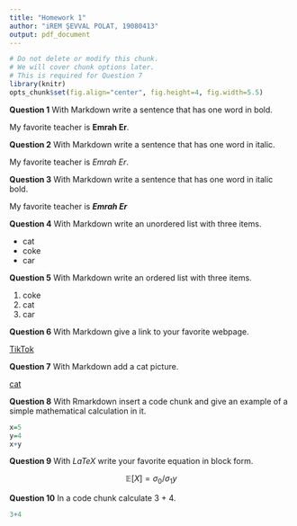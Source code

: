 ```yaml
---
title: "Homework 1"
author: "iREM ŞEVVAL POLAT, 19080413"
output: pdf_document
---
```


```r
# Do not delete or modify this chunk.
# We will cover chunk options later.
# This is required for Question 7
library(knitr)
opts_chunk$set(fig.align="center", fig.height=4, fig.width=5.5)
```

**Question 1** With Markdown write a sentence that has one word in bold.

My favorite teacher is __Emrah Er__.

**Question 2** With Markdown write a sentence that has one word in italic.

My favorite teacher is _Emrah Er_.

**Question 3** With Markdown write a sentence that has one word in italic bold.

My favorite teacher is **_Emrah Er_**

**Question 4** With Markdown write an unordered list with three items.

 * cat
 * coke
 * car

**Question 5** With Markdown write an ordered list with three items.

1. coke
2. cat
3. car

**Question 6** With Markdown give a link to your favorite webpage.

[TikTok](https://www.tiktok.com/tr-TR)

**Question 7** With Markdown add a cat picture.

[cat](https://img-s2.onedio.com/id-62e3ae62752516981dc4f891/rev-0/w-620/f-jpg/s-99fb130edfc0850aac831013236bb232b7d1c173.jpg)



**Question 8** With Rmarkdown insert a code chunk and give an example of a simple mathematical calculation in it.

```r
x=5
y=4
x+y
```




**Question 9** With $LaTeX$ write your favorite equation in block form.

$$
\mathbb{E}[X] = \sigma_0 / \sigma_1y
$$



**Question 10** In a code chunk calculate 3 + 4.

```r
3+4


```

